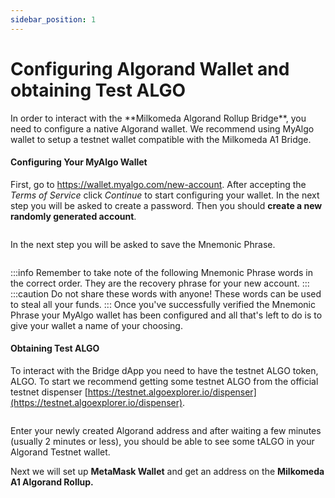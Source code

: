 ```yaml
---
sidebar_position: 1
---
```


# Configuring Algorand Wallet and obtaining Test ALGO
<p style={{textAlign:"justify"}}>
In order to interact with the **Milkomeda Algorand Rollup Bridge**, you need to configure a native Algorand wallet. We recommend using MyAlgo wallet to setup a testnet wallet compatible with the Milkomeda A1 Bridge.

<h4>Configuring Your MyAlgo Wallet</h4>


First, go to <a href="https://wallet.myalgo.com/new-account">https://wallet.myalgo.com/new-account</a>. After accepting the _Terms of Service_ click _Continue_ to start configuring your wallet. In the next step you will be asked to create a password. Then you should **create a new randomly generated account**.

<img src={myAlgoWallet} className="img-full" alt="" />

In the next step you will be asked to save the Mnemonic Phrase.

<img src={mnemonicphrase} className="img-full" alt="" />

:::info
Remember to take note of the following Mnemonic Phrase words in the correct order. They are the recovery phrase for your new account. 
:::
:::caution
Do not share these words with anyone! These words can be used to steal all your funds.
:::
Once you've successfully verified the Mnemonic Phrase your MyAlgo wallet has been configured and all that's left to do is to give your wallet a name of your choosing.

<h4>Obtaining Test ALGO</h4>

To interact with the Bridge dApp you need to have the testnet ALGO token, ALGO.
To start we recommend getting some testnet ALGO from the official testnet dispenser [https://testnet.algoexplorer.io/dispenser](https://testnet.algoexplorer.io/dispenser).

<img src={algoDispenser} className="img-full" alt="" />

Enter your newly created Algorand address and after waiting a few minutes (usually 2 minutes or less), you should be able to see some tALGO in your Algorand Testnet wallet.
<img src={algoWalletDashboard} className="img-full" alt="" />

Next we will set up **MetaMask Wallet** and get an address on the **Milkomeda A1 Algorand Rollup.**
</p>
